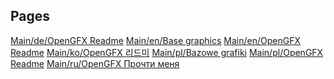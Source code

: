 
== Pages ==
[[Main/de/OpenGFX Readme]]
[[Main/en/Base graphics]]
[[Main/en/OpenGFX Readme]]
[[Main/ko/OpenGFX 리드미]]
[[Main/pl/Bazowe grafiki]]
[[Main/pl/OpenGFX Readme]]
[[Main/ru/OpenGFX Прочти меня]]
